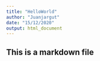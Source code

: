 ```yaml
---
title: "HelloWorld"
author: "Juanjargut"
date: "15/12/2020"
output: html_document
---
```

## This is a markdown file